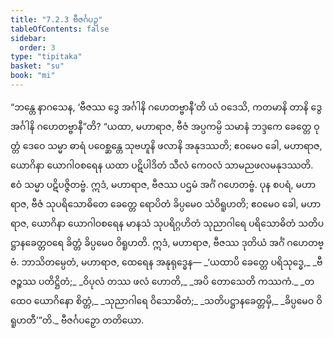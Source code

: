 ```yaml
---
title: "7.2.3 ဗီဇင်္ဂပဉှ"
tableOfContents: false
sidebar:
  order: 3
type: "tipitaka"
basket: "su"
book: "mi"
---
```



<DynamicBreadcrumb />

<Division number="237" book="mi" e="ch" v="28">

<Paragraph number="1715" book="mi">
“ဘန္တေ နာဂသေန, ‘ဗီဇဿ ဒွေ အင်္ဂါနိ ဂဟေတဗ္ဗာနီ’တိ ယံ ဝဒေသိ, ကတမာနိ တာနိ ဒွေ အင်္ဂါနိ ဂဟေတဗ္ဗာနီ”တိ? “ယထာ, မဟာရာဇ, ဗီဇံ အပ္ပကမ္ပိ သမာနံ ဘဒ္ဒကေ ခေတ္တေ ဝုတ္တံ ဒေဝေ သမ္မာ ဓာရံ ပဝေစ္ဆန္တေ သုဗဟူနိ ဖလာနိ အနုဒဿတိ; ဧဝမေဝ ခေါ, မဟာရာဇ, ယောဂိနာ ယောဂါဝစရေန ယထာ ပဋိပါဒိတံ သီလံ ကေဝလံ သာမညဖလမနုဒဿတိ. ဧဝံ သမ္မာ ပဋိပဇ္ဇိတဗ္ဗံ. ဣဒံ, မဟာရာဇ, ဗီဇဿ ပဌမံ အင်္ဂံ ဂဟေတဗ္ဗံ.
</Paragraph>

<Paragraph number="1716" book="mi">
ပုန စပရံ, မဟာရာဇ, ဗီဇံ သုပရိသောဓိတေ ခေတ္တေ ရောပိတံ ခိပ္ပမေဝ သံဝိရူဟတိ; ဧဝမေဝ ခေါ, မဟာရာဇ, ယောဂိနာ ယောဂါဝစရေန မာနသံ သုပရိဂ္ဂဟိတံ သုညာဂါရေ ပရိသောဓိတံ သတိပဋ္ဌာနခေတ္တဝရေ ခိတ္တံ ခိပ္ပမေဝ ဝိရူဟတိ. ဣဒံ, မဟာရာဇ, ဗီဇဿ ဒုတိယံ အင်္ဂံ ဂဟေတဗ္ဗံ. ဘာသိတမ္ပေတံ, မဟာရာဇ, ထေရေန အနုရုဒ္ဓေန—
</Paragraph>

<Paragraph number="1717" type="verses" book="mi">
_‘ယထာပိ ခေတ္တေ ပရိသုဒ္ဓေ,_  
_ဗီဇဉ္စဿ ပတိဋ္ဌိတံ;_  
_ဝိပုလံ တဿ ဖလံ ဟောတိ,_  
_အပိ တောသေတိ ကဿကံ._  

</Paragraph>

<Paragraph number="1718" type="verses" book="mi">
_တထေဝ ယောဂိနော စိတ္တံ,_  
_သုညာဂါရေ ဝိသောဓိတံ;_  
_သတိပဋ္ဌာနခေတ္တမှိ,_  
_ခိပ္ပမေဝ ဝိရူဟတီ’”တိ._  


</Paragraph>
</Division>

<Paragraph number="1719" type="center" book="mi">
ဗီဇင်္ဂပဉှော တတိယော.
</Paragraph>